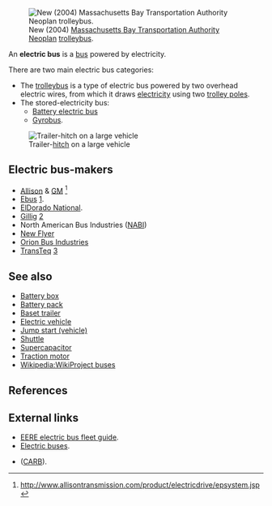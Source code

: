 [[Image:Trolleybus4120Harvard.jpg|thumb|right|New (2004) [[Massachusetts Bay Transportation Authority]] [[Neoplan]] [[trolleybus]].]]

An '''electric bus''' is a [[bus]] powered by electricity. 

There are two main electric bus categories: 

* The [[trolleybus]] is a type of electric bus powered by two overhead electric wires, from which it draws [[electricity]] using two [[trolley pole]]s. 
* The stored-electricity bus:
** [[Battery electric bus]]
** [[Gyrobus]].

[[Image:Drawbar trailer coupling.jpg|right|thumb|Trailer-[[Tow hitch|hitch]] on a large vehicle]]

==Electric bus-makers==
* [[Allison Transmission|Allison]] & [[General Motors|GM]] <ref>http://www.allisontransmission.com/product/electricdrive/epsystem.jsp</ref>
* [[Ebus]] [http://www.ebus.com].
* [[ElDorado National]].
* [[Gillig]] [http://www.gillig.com]
* North American Bus Industries ([[NABI]])
* [[New Flyer]]
* [[Orion Bus Industries]]
* [[TransTeq]] [http://www.transteq.com]

==See also==
* [[Battery box]]
* [[Battery pack]]
* [[Baset trailer]]
* [[Electric vehicle]]
* [[Jump start (vehicle)]]
* [[Shuttle]]
* [[Supercapacitor]]
* [[Traction motor]]
* [[Wikipedia:WikiProject buses]]

== References ==
<References />

==External links==
* [http://www.eere.energy.gov/fleetguide/ EERE electric bus fleet guide].
* [http://citytransport.info/Electbus.htm Electric buses].
* {{PDF|http://www.arb.ca.gov/regact/zbus06/res0628.pdf|28.2&nbsp;[[Kibibyte|KiB]]<!-- application/pdf, 28881 bytes -->}} ([[CARB]]).

[[Category:Electric buses| ]]

{{bus-stub}}